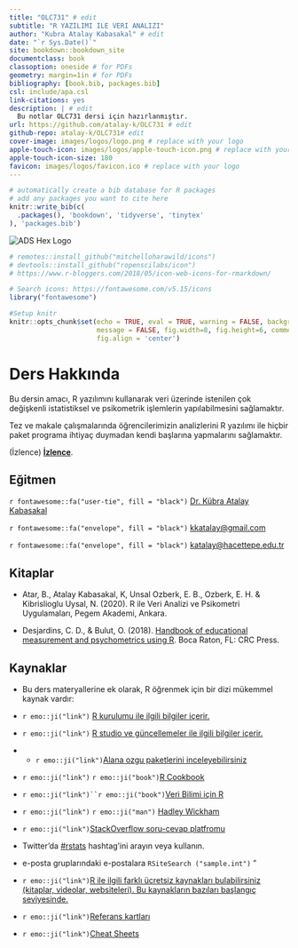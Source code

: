 ```yaml
---
title: "OLC731" # edit
subtitle: "R YAZILIMI ILE VERI ANALIZI" 
author: "Kubra Atalay Kabasakal" # edit
date: "`r Sys.Date()`"
site: bookdown::bookdown_site
documentclass: book
classoption: oneside # for PDFs
geometry: margin=1in # for PDFs
bibliography: [book.bib, packages.bib]
csl: include/apa.csl
link-citations: yes
description: | # edit
  Bu notlar OLC731 dersi için hazırlanmıştır.
url: https://github.com/atalay-k/OLC731 # edit
github-repo: atalay-k/OLC731# edit
cover-image: images/logos/logo.png # replace with your logo
apple-touch-icon: images/logos/apple-touch-icon.png # replace with your logo
apple-touch-icon-size: 180
favicon: images/logos/favicon.ico # replace with your logo
---
```


```r
# automatically create a bib database for R packages
# add any packages you want to cite here
knitr::write_bib(c(
  .packages(), 'bookdown', 'tidyverse', 'tinytex'
), 'packages.bib')

```

::: small_right
<img src="images/logos/logo.png" alt="ADS Hex Logo"/>
:::

```r
# remotes::install_github("mitchelloharawild/icons")
# devtools::install_github("ropenscilabs/icon")
# https://www.r-bloggers.com/2018/05/icon-web-icons-for-rmarkdown/

# Search icons: https://fontawesome.com/v5.15/icons
library("fontawesome")

#Setup knitr
knitr::opts_chunk$set(echo = TRUE, eval = TRUE, warning = FALSE, background = "gray85",
                      message = FALSE, fig.width=8, fig.height=6, comment = NA,
                      fig.align = 'center')
```

# Ders Hakkında {.unnumbered}

Bu dersin amacı, R yazılımını kullanarak veri üzerinde istenilen çok değişkenli istatistiksel ve psikometrik işlemlerin yapılabilmesini sağlamaktır.

Tez ve makale çalışmalarında öğrencilerimizin analizlerini R yazılımı ile hiçbir paket programa ihtiyaç duymadan kendi başlarına yapmalarını sağlamaktır.

(İzlence) [**İzlence**](Izlence.html).

## Eğitmen {.unnumbered}

`r fontawesome::fa("user-tie", fill = "black")` [Dr. Kübra Atalay Kabasakal](https://avesis.hacettepe.edu.tr/katalay)

`r fontawesome::fa("envelope", fill = "black")` [kkatalay\@gmail.com](mailto:kkatalay@gmail.com){.email}

`r fontawesome::fa("envelope", fill = "black")` [katalay\@hacettepe.edu.tr](mailto:katalay@hacettepe.edu.tr){.email}

## Kitaplar {.unnumbered}

-   Atar, B., Atalay Kabasakal, K, Unsal Ozberk, E. B., Ozberk, E. H. & Kibrislioglu Uysal, N. (2020). R ile Veri Analizi ve Psikometri Uygulamaları, Pegem Akademi, Ankara.

-   Desjardins, C. D., & Bulut, O. (2018). [Handbook of educational measurement and psychometrics using R](https://www.routledge.com/Handbook-of-Educational-Measurement-and-Psychometrics-Using-R/Desjardins-Bulut/p/book/9780367734671). Boca Raton, FL: CRC Press.

## Kaynaklar {.unnumbered}

* Bu ders materyallerine ek olarak, R öğrenmek için bir dizi mükemmel kaynak vardır:

- `r emo::ji("link")` [R kurulumu ile ilgili bilgiler içerir. ](https://psyteachr.github.io/data-skills-v2/installing-r.html)

- `r emo::ji("link")` [R studio ve güncellemeler ile ilgili bilgiler içerir. ](https://psyteachr.github.io/analysis-v2/updating-r-rstudio-and-packages.html)

-   * `r emo::ji("link")`[Alana ozgu paketlerini inceleyebilirsiniz ](https://cran.r* project.org/web/views/Psychometrics.html)


-  `r emo::ji("link")` `r emo::ji("book")`[R Cookbook](http://www.cookbook-r.com/)

-  `r emo::ji("link")``r emo::ji("book")`[Veri Bilimi için R](https://r4ds.had.co.nz/)

* `r emo::ji("link")` `r emo::ji("man")` [Hadley Wickham](https://hadley.nz/)


-  `r emo::ji("link")`[StackOverflow soru-cevap platfromu](https://stackoverflow.com/)

-  Twitter'da [#rstats](https://twitter.com/search?f=tweets&q=%23rstats&src=typd) hashtag'ini arayın veya kullanın. 
  
  -  e-posta gruplarındaki e-postalara `RSiteSearch ("sample.int")` "

* `r emo::ji("link")`[R ile ilgili farklı ücretsiz kaynakları bulabilirsiniz (kitaplar, videolar, websiteleri). Bu kaynakların bazıları başlangıç seviyesinde.](https://www.learnr4free.com/tr/index.html){.uri}
* `r emo::ji("link")`[Referans kartları](https://cran.r-project.org/doc/contrib/Short-refcard.pdf)

* `r emo::ji("link")`[Cheat Sheets](https://www.rstudio.com/resources/cheatsheets/)




